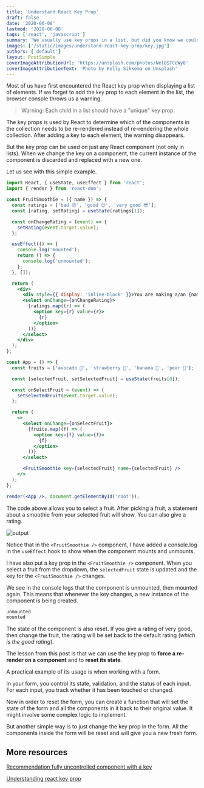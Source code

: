 ```yaml
---
title: 'Understand React Key Prop'
draft: false
date: '2020-06-08'
lastmod: '2020-06-08'
tags: ['react', 'javascript']
summary: 'We usually use key props in a list, but did you know we could use it in just any component? Let us see useful functionality we could do with React key prop.'
images: ['/static/images/understand-react-key-prop/key.jpg']
authors: ['default']
layout: PostSimple
coverImageAttributionUrl: 'https://unsplash.com/photos/Nel8STCcWy8'
coverImageAttributionText: 'Photo by Kelly Sikkema on Unsplash'
---
```


Most of us have first encountered the React key prop when displaying a list of elements. If we forget to add the `key` prop to each element in the list, the browser console throws us a warning.

> Warning: Each child in a list should have a "unique" key prop.

The key props is used by React to determine which of the components in the collection needs to be re-rendered instead of re-rendering the whole collection. After adding a key to each element, the warning disappears.

But the key prop can be used on just any React component (not only in lists). When we change the key on a component, the current instance of the component is discarded and replaced with a new one.

Let us see with this simple example.

```jsx {52}
import React, { useState, useEffect } from 'react';
import { render } from 'react-dom';

const FruitSmoothie = ({ name }) => {
  const ratings = ['bad 😞', 'good 😊', 'very good 😎'];
  const [rating, setRating] = useState(ratings[1]);

  const onChangeRating = (event) => {
    setRating(event.target.value);
  };

  useEffect(() => {
    console.log('mounted');
    return () => {
      console.log('unmounted');
    };
  }, []);

  return (
    <div>
      <div style={{ display: 'inline-block' }}>You are making a/an {name} smoothie 🥤.</div>
      <select onChange={onChangeRating}>
        {ratings.map((r) => (
          <option key={r} value={r}>
            {r}
          </option>
        ))}
      </select>
    </div>
  );
};

const App = () => {
  const fruits = ['avocado 🥑', 'strawberry 🍓', 'banana 🍌', 'pear 🍐'];

  const [selectedFruit, setSelectedFruit] = useState(fruits[0]);

  const onSelectFruit = (event) => {
    setSelectedFruit(event.target.value);
  };

  return (
    <>
      <select onChange={onSelectFruit}>
        {fruits.map((f) => (
          <option key={f} value={f}>
            {f}
          </option>
        ))}
      </select>

      <FruitSmoothie key={selectedFruit} name={selectedFruit} />
    </>
  );
};

render(<App />, document.getElementById('root'));
```

The code above allows you to select a fruit. After picking a fruit, a statement about a smoothie from your selected fruit will show. You can also give a rating.

![output](/static/images/understand-react-key-prop/output.png)

Notice that in the `<FruitSmoothie />` component, I have added a console.log in the `useEffect` hook to show when the component mounts and unmounts.

I have also put a key prop in the `<FruitSmoothie />` component. When you select a fruit from the dropdown, the `selectedFruit` state is updated and the key for the `<FruitSmoothie />` changes.

We see in the console logs that the component is unmounted, then mounted again. This means that whenever the key changes, a new instance of the component is being created.

```bash
unmounted
mounted
```

The state of the component is also reset. If you give a rating of very good, then change the fruit, the rating will be set back to the default rating (_which is the good rating_).

The lesson from this post is that we can use the key prop to **force a re-render on a component** and to **reset its state**.

A practical example of its usage is when working with a form.

In your form, you control its state, validation, and the status of each input. For each input, you track whether it has been touched or changed.

Now in order to reset the form, you can create a function that will set the state of the form and all the components in it back to their original value. It might involve some complex logic to implement.

But another simple way is to just change the key prop in the form. All the components inside the form will be reset and will give you a new fresh form.

## More resources

[Recommendation fully uncontrolled component with a key](https://reactjs.org/blog/2018/06/07/you-probably-dont-need-derived-state.html#recommendation-fully-uncontrolled-component-with-a-key)

[Understanding react key prop](https://kentcdodds.com/blog/understanding-reacts-key-prop)
